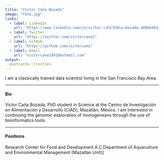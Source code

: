 ```yaml
---
title: "Victor Caña Bozada"
image: "foto.jpg"
links:
  - label: LinkedIn
    url: "https://www.linkedin.com/in/victor-ca%C3%B1a-bozada-a09b6464/"
  - label: Twitter
    url: "https://twitter.com/victorcana1"
  - label: GitHub
    url: "https://github.com/victorcana"
  - label: Email
    url: "victorcana1991@hotmail.com"
output:
  postcards::trestles
---
```

 
I am a classically trained data scientist living in the San Francisco Bay Area. 

---


#### Bio 

Victor Caña Bozada, PhD student in Science at the Centro de Investigación en Alimentación y Desarrollo (CIAD), Mazatlán, México. I am Interested in continuing the genomic exploration of monogeneans through the use of bioinformatics tools.

---

#### Positions

Research Center for Food and Development A.C.Department of Aquaculture and Environmental Management (Mazatlan Unit)]


